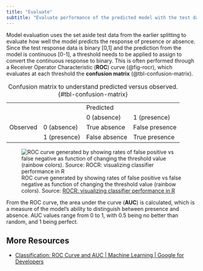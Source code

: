 ```yaml
---
title: "Evaluate"
subtitle: "Evaluate performance of the predicted model with the test data"
---
```


Model evaluation uses the set aside test data from the earlier splitting to evaluate how well the model predicts the response of presence or absence. Since the test response data is binary \[0,1\] and the prediction from the model is continuous \[0-1\], a threshold needs to be applied to assign to convert the continuous response to binary. This is often performed through a Receiver Operator Characteristic (**ROC**) curve (@fig-rocr), which evaluates at each threshold the **confusion matrix** (@tbl-confusion-matrix).

|          |              |               |                |
|----------|--------------|---------------|----------------|
|          |              | Predicted     |                |
|          |              | 0 (absence)   | 1 (presence)   |
| Observed | 0 (absence)  | True absence  | False presence |
|          | 1 (presence) | False absence | True presence  |

: Confusion matrix to understand predicted versus observed. {#tbl-confusion-matrix}

![ROC curve generated by showing rates of false positive vs false negative as function of changing the threshold value (rainbow colors). Source: [ROCR: visualizing classifier performance in R](https://cran.rstudio.com/web/packages/ROCR/vignettes/ROCR.html)](figures/rocr.png){#fig-rocr}

From the ROC curve, the area under the curve (**AUC**) is calculated, which is a measure of the model's ability to distinguish between presence and absence. AUC values range from 0 to 1, with 0.5 being no better than random, and 1 being perfect.

## More Resources

* [Classification: ROC Curve and AUC | Machine Learning | Google for Developers](https://developers.google.com/machine-learning/crash-course/classification/roc-and-auc)
